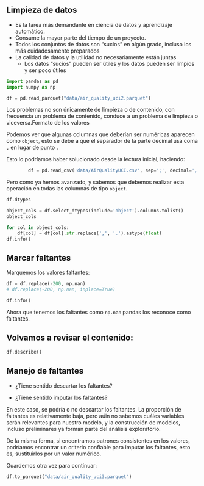 ## Limpieza de datos

-   Es la tarea más demandante en ciencia de datos y aprendizaje automático.
-   Consume la mayor parte del tiempo de un proyecto.
-   Todos los conjuntos de datos son "sucios" en algún grado, incluso los más cuidadosamente preparados
-   La calidad de datos y la utilidad no necesariamente están juntas
    -   Los datos "sucios" pueden ser útiles y los datos pueden ser limpios y ser poco útiles

```python
import pandas as pd
import numpy as np
```

```python
df = pd.read_parquet("data/air_quality_uci2.parquet")
```

Los problemas no son únicamente de limpieza o de contenido, con frecuencia un problema de contenido, conduce a un problema de limpieza o viceversa.Formato de los valores

Podemos ver que algunas columnas que deberían ser numéricas aparecen como `object`, esto se debe a que el separador de la parte decimal usa coma `,` en lugar de punto `.`

Esto lo podríamos haber solucionado desde la lectura inicial, haciendo:

``` python
        df = pd.read_csv('data/AirQualityUCI.csv', sep=';', decimal=',')
```

Pero como ya hemos avanzado, y sabemos que debemos realizar esta operación en todas las columnas de tipo `object`.

```python
df.dtypes
```

```python
object_cols = df.select_dtypes(include='object').columns.tolist()
object_cols
```

```python
for col in object_cols:
    df[col] = df[col].str.replace(',', '.').astype(float)
df.info()
```

## Marcar faltantes

Marquemos los valores faltantes:

```python
df = df.replace(-200, np.nan)
# df.replace(-200, np.nan, inplace=True)
```

```python
df.info()
```

Ahora que tenemos los faltantes como `np.nan` pandas los reconoce como faltantes.

## Volvamos a revisar el contenido:

```python
df.describe()
```

## Manejo de faltantes

-   ¿Tiene sentido descartar los faltantes?

-   ¿Tiene sentido imputar los faltantes?

En este caso, se podría o no descartar los faltantes. La proporción de faltantes es relativamente baja, pero aúin no sabemos cuáles variables serán relevantes para nuestro modelo, y la construcción de modelos, incluso preliminares ya forman parte del análisis exploratorio.

De la misma forma, si encontramos patrones consistentes en los valores, podríamos encontrar un criterio confiable para imputar los faltantes, esto es, sustituirlos por un valor numérico.

Guardemos otra vez para continuar:

```python
df.to_parquet("data/air_quality_uci3.parquet")
```